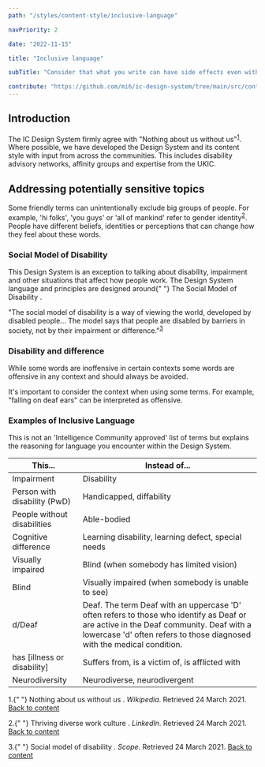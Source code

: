 ```yaml
---
path: "/styles/content-style/inclusive-language"

navPriority: 2

date: "2022-11-15"

title: "Inclusive language"

subTitle: "Consider that what you write can have side effects even with the best of intentions."

contribute: "https://github.com/mi6/ic-design-system/tree/main/src/content/structured/styles/inclusive-language.mdx"
---
```


## Introduction

The IC Design System firmly agree with "Nothing about us without us"<sup id="ref-1"><a href="#fn-1">1</a></sup>. Where possible, we have developed the Design System and its content style with input from across the communities. This includes disability advisory networks, affinity groups and expertise from the UKIC.

## Addressing potentially sensitive topics

Some friendly terms can unintentionally exclude big groups of people. For example, 'hi folks', 'you guys' or 'all of mankind' refer to gender identity<sup id="ref-2"><a href="#fn-2">2</a></sup>. People have different beliefs, identities or perceptions that can change how they feel about these words.

### Social Model of Disability

<p>
  This Design System is an exception to talking about disability, impairment and
  other situations that affect how people work. The Design System language and
  principles are designed around{" "}
  <ic-link
    target="_blank"
    href="https://en.wikipedia.org/wiki/Social_model_of_disability"
    rel="noreferer noopener nofollow"
  >
    The Social Model of Disability
  </ic-link>
  .
</p>

"The social model of disability is a way of viewing the world, developed by disabled people... The model says that people are disabled by barriers in society, not by their impairment or difference."<sup id="ref-3"><a href="#fn-3">3</a></sup>

### Disability and difference

While some words are inoffensive in certain contexts some words are offensive in any context and should always be avoided.

It's important to consider the context when using some terms. For example, "falling on deaf ears" can be interpreted as offensive.

### Examples of Inclusive Language

This is not an 'Intelligence Community approved' list of terms but explains the reasoning for language you encounter within the Design System.

| **This...**                  | **Instead of...**                                                                                                                                                                                               |
| ---------------------------- | --------------------------------------------------------------------------------------------------------------------------------------------------------------------------------------------------------------- |
| Impairment                   | Disability                                                                                                                                                                                                      |
| Person with disability (PwD) | Handicapped, diffability                                                                                                                                                                                        |
| People without disabilities  | Able-bodied                                                                                                                                                                                                     |
| Cognitive difference         | Learning disability, learning defect, special needs                                                                                                                                                             |
| Visually impaired            | Blind (when somebody has limited vision)                                                                                                                                                                        |
| Blind                        | Visually impaired (when somebody is unable to see)                                                                                                                                                              |
| d/Deaf                       | Deaf. The term Deaf with an uppercase 'D' often refers to those who identify as Deaf or are active in the Deaf community. Deaf with a lowercase 'd' often refers to those diagnosed with the medical condition. |
| has [illness or disability]  | Suffers from, is a victim of, is afflicted with                                                                                                                                                                 |
| Neurodiversity               | Neurodiverse, neurodivergent                                                                                                                                                                                    |

<p>
  1.{" "}
  <ic-link
    target="_blank"
    id="fn-1"
    href="https://en.wikipedia.org/wiki/Nothing_About_Us_Without_Us"
    rel="noreferer noopener nofollow"
  >
    Nothing about us without us
  </ic-link>
  .<i> Wikipedia</i>. Retrieved 24 March 2021. <a href="#ref-1">Back to content</a>
</p>
<p>
  2.{" "}
  <ic-link
    target="_blank"
    id="fn-2"
    href="https://www.linkedin.com/pulse/inclusive-language-important-thriving-diverse-work-culture-singh"
    rel="noreferer noopener nofollow"
  >
    Thriving diverse work culture
  </ic-link>
  .<i> LinkedIn</i>. Retrieved 24 March 2021. <a href="#ref-2">Back to content</a>
</p>
<p>
  3.{" "}
  <ic-link
    target="_blank"
    id="fn-3"
    href="https://www.scope.org.uk/about-us/social-model-of-disability/"
    rel="noreferer noopener nofollow"
  >
    Social model of disability
  </ic-link>
  .<i> Scope</i>. Retrieved 24 March 2021. <a href="#ref-3">Back to content</a>
</p>
